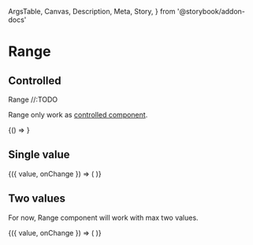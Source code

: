   ArgsTable,
  Canvas,
  Description,
  Meta,
  Story,
} from '@storybook/addon-docs'

<Meta title="Components/Range" component={Range} />

# Range

## Controlled

<Description>Range //:TODO</Description>

Range only work as [controlled component](https://reactjs.org/docs/forms.html).

<Canvas>
  <Story name="default controlled" height="150px">
    <ControlValue value={[]}>{() => <Range />}</ControlValue>
  </Story>
</Canvas>

## Single value

<Canvas>
  <Story name="single controlled" height="150px">
    <ControlValue value={[3]}>
      {({ value, onChange }) => (
        <Range value={value} min={0} max={10} onChange={onChange} />
      )}
    </ControlValue>
  </Story>
</Canvas>

## Two values

For now, Range component will work with max two values.

<Canvas>
  <Story name="two value controlled" height="150px">
    <ControlValue value={[3, 8]}>
      {({ value, onChange }) => (
        <Range value={value} min={0} max={15} onChange={onChange} />
      )}
    </ControlValue>
  </Story>
</Canvas>

<ArgsTable of={Range} />

